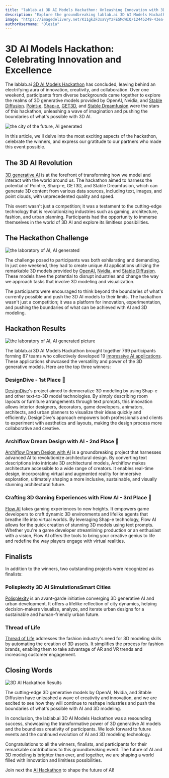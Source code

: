 ```yaml
---
title: "lablab.ai 3D AI Models Hackathon: Unleashing Innovation with 3D Generative AI Models"
description: "Explore the groundbreaking lablab.ai 3D AI Models Hackathon, where participants harnessed the transformative power of 3D generative AI models."
image: "https://imagedelivery.net/K11gkZF3xaVyYzFESMdWIQ/12445249-43ea-4069-e51e-59c5233c9c00/full"
authorUsername: "Olesia"
---
```


# **3D AI Models Hackathon: Celebrating Innovation and Excellence**

The lablab.ai [3D AI Models Hackathon](https://lablab.ai/event/3d-ai-models-hackathon) has concluded, leaving behind an electrifying aura of innovation, creativity, and collaboration. Over one weekend, participants from diverse backgrounds came together to explore the realms of 3D generative models provided by OpenAI, Nvidia, and [Stable Diffusion](https://lablab.ai/tech/stable-diffusion). [Point-e](https://lablab.ai/tech/openai/point-e), [Shap-e](https://lablab.ai/tech/openai/shap-e), [GET3D](https://lablab.ai/tech/get3d), and [Stable Dreamfusion](https://lablab.ai/tech/stable-dreamfusion) were the stars of this hackathon, unleashing a wave of imagination and pushing the boundaries of what's possible with 3D AI.

<Img src="https://imagedelivery.net/K11gkZF3xaVyYzFESMdWIQ/3dfbcbf9-2b3d-4a6a-b2e2-722265bdff00/full" alt="the city of the future, AI generated" />

In this article, we'll delve into the most exciting aspects of the hackathon, celebrate the winners, and express our gratitude to our partners who made this event possible.

## **The 3D AI Revolution**

[3D generative AI](https://lablab.ai/blog/transform-your-ideas-into-3d-models-instantly-with-ai) is at the forefront of transforming how we model and interact with the world around us. The hackathon aimed to harness the potential of Point-e, Sharp-e, GET3D, and Stable Dreamfusion, which can generate 3D content from various data sources, including text, images, and point clouds, with unprecedented quality and speed.

This event wasn't just a competition; it was a testament to the cutting-edge technology that is revolutionizing industries such as gaming, architecture, fashion, and urban planning. Participants had the opportunity to immerse themselves in the world of 3D AI and explore its limitless possibilities.

## **The Hackathon Challenge**

<Img src="https://imagedelivery.net/K11gkZF3xaVyYzFESMdWIQ/fe3b19af-1cce-4b41-ff1b-c4264e890900/full" alt="the laboratory of AI, AI generated" />

The challenge posed to participants was both exhilarating and demanding. In just one weekend, they had to create unique AI applications utilizing the remarkable 3D models provided by [OpenAI](https://lablab.ai/tech/openai), [Nvidia](https://lablab.ai/tech/get3d), and [Stable Diffusion](https://lablab.ai/tech/stable-diffusion). These models have the potential to disrupt industries and change the way we approach tasks that involve 3D modeling and visualization.

The participants were encouraged to think beyond the boundaries of what's currently possible and push the 3D AI models to their limits. The hackathon wasn't just a competition; it was a platform for innovation, experimentation, and pushing the boundaries of what can be achieved with AI and 3D modeling.

## **Hackathon Results**

<Img src="https://imagedelivery.net/K11gkZF3xaVyYzFESMdWIQ/7a7e021e-9768-4bbf-411e-767c28a5bb00/full" alt="the laboratory of AI, AI generated picture" />

The lablab.ai 3D AI Models Hackathon brought together 769 participants forming 87 teams who collectively developed 19 [impressive AI applications](https://lablab.ai/apps). These applications showcased the versatility and power of the 3D generative models. Here are the top three winners:

### **DesignDive - 1st Place 🥇**

[DesignDive](https://lablab.ai/event/3d-ai-models-hackathon/designdive/designdive)'s project aimed to democratize 3D modeling by using Shap-e and other text-to-3D model technologies. By simply describing room layouts or furniture arrangements through text prompts, this innovation allows interior designers, decorators, game developers, animators, architects, and urban planners to visualize their ideas quickly and efficiently. DesignDive's approach empowers both professionals and clients to experiment with aesthetics and layouts, making the design process more collaborative and creative.

### **Archiflow Dream Design with AI - 2nd Place 🥈**

[Archiflow Dream Design with AI](https://lablab.ai/event/3d-ai-models-hackathon/maverick/archiflow-dream-design-with-ai) is a groundbreaking project that harnesses advanced AI to revolutionize architectural design. By converting text descriptions into intricate 3D architectural models, Archiflow makes architecture accessible to a wide range of creators. It enables real-time design, incorporating virtual and augmented reality for immersive exploration, ultimately shaping a more inclusive, sustainable, and visually stunning architectural future.

### **Crafting 3D Gaming Experiences with Flow AI - 3rd Place 🥉**

[Flow AI](https://lablab.ai/event/3d-ai-models-hackathon/flowai/crafting-3d-gaming-experiences-with-flow-ai) takes gaming experiences to new heights. It empowers game developers to craft dynamic 3D environments and lifelike agents that breathe life into virtual worlds. By leveraging Shap-e technology, Flow AI allows for the quick creation of stunning 3D models using text prompts. Whether you're a game developer streamlining production or an enthusiast with a vision, Flow AI offers the tools to bring your creative genius to life and redefine the way players engage with virtual realities.

## **Finalists**

In addition to the winners, two outstanding projects were recognized as finalists:

### **Polisplexity 3D AI SimulationsSmart Cities**

[Polisplexity](https://lablab.ai/event/3d-ai-models-hackathon/hadox-human-networks/polisplexity-3d-ai-simulationssmart-cities) is an avant-garde initiative converging 3D generative AI and urban development. It offers a lifelike reflection of city dynamics, helping decision-makers visualize, analyze, and iterate urban designs for a sustainable and human-friendly urban future.

### **Thread of Life**

[Thread of Life](https://lablab.ai/event/3d-ai-models-hackathon/klurdy-ai/thread-of-life) addresses the fashion industry's need for 3D modeling skills by automating the creation of 3D assets. It simplifies the process for fashion brands, enabling them to take advantage of AR and VR trends and increasing customer engagement.

## **Closing Words**

<Img src="https://imagedelivery.net/K11gkZF3xaVyYzFESMdWIQ/d921aff1-9a27-459a-3d61-88a8fe061c00/full" alt="3D AI Hackathon Results" />

The cutting-edge 3D generative models by OpenAI, Nvidia, and Stable Diffusion have unleashed a wave of creativity and innovation, and we are excited to see how they will continue to reshape industries and push the boundaries of what's possible with AI and 3D modeling.

In conclusion, the lablab.ai 3D AI Models Hackathon was a resounding success, showcasing the transformative power of 3D generative AI models and the boundless creativity of participants. We look forward to future events and the continued evolution of AI and 3D modeling technology.

Congratulations to all the winners, finalists, and participants for their remarkable contributions to this groundbreaking event. The future of AI and 3D modeling is brighter than ever, and together, we are shaping a world filled with innovation and limitless possibilities.

Join next the [AI Hackathon](https://lablab.ai/event) to shape the future of AI!
